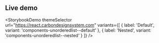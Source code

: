 ## Live demo

<StorybookDemo
  themeSelector
  url="https://react.carbondesignsystem.com"
  variants={[
    {
      label: 'Default',
      variant: 'components-unorderedlist--default'
    },
    {
      label: 'Nested',
      variant: 'components-unorderedlist--nested'
    }
  ]}
/>